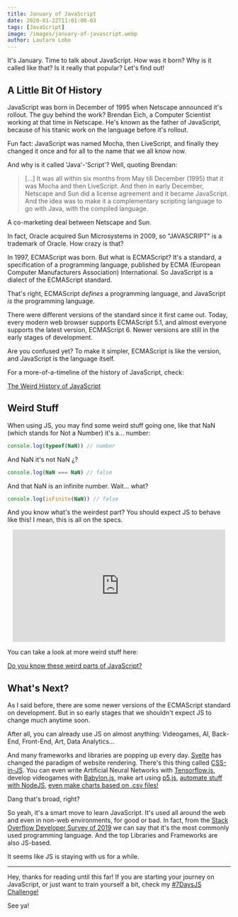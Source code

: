 ```yaml
---
title: January of JavaScript
date: 2020-01-22T11:01:00-03
tags: [JavaScript]
image: /images/january-of-javascript.webp
author: Lautaro Lobo
---
```


It's January. Time to talk about JavaScript. How was it born? Why is it called like that? Is it really that popular? Let's find out!

## A Little Bit Of History

JavaScript was born in December of 1995 when Netscape announced it's rollout. The guy behind the work? Brendan Eich, a Computer Scientist working at that time in Netscape. He's known as the father of JavaScript, because of his titanic work on the language before it's rollout.

Fun fact: JavaScript was named Mocha, then LiveScript, and finally they changed it once and for all to the name that we all know now.

And why is it called 'Java'-'Script'? Well, quoting Brendan:

> [...] It was all within six months from May till December (1995) that it was Mocha and then LiveScript. And then in early December, Netscape and Sun did a license agreement and it became JavaScript. And the idea was to make it a complementary scripting language to go with Java, with the compiled language.

A co-marketing deal between Netscape and Sun.

In fact, Oracle acquired Sun Microsystems in 2009, so "JAVASCRIPT" is a trademark of Oracle. How crazy is that?

In 1997, ECMAScript was born. But what is ECMAScript? It's a standard, a specification of a programming language, published by ECMA (European Computer Manufacturers Association) International. So JavaScript is a dialect of the ECMAScript standard. 

That's right, ECMAScript *defines* a programming language, and JavaScript *is* the programming language. 

There were different versions of the standard since it first came out. Today, every modern web browser supports ECMAScript 5.1, and almost everyone supports the latest version, ECMAScript 6. Newer versions are still in the early stages of development.

Are you confused yet? To make it simpler, ECMAScript is like the version, and JavaScript is the language itself.

For a more-of-a-timeline of the history of JavaScript, check:

[The Weird History of JavaScript](https://dev.to/codediodeio/the-weird-history-of-javascript-2bnb)

## Weird Stuff

When using JS, you may find some weird stuff going one, like that NaN (which stands for Not a Number) it's a... number:

~~~javascript
console.log(typeof(NaN)) // number
~~~

And NaN it's not NaN ¿?

~~~javascript
console.log(NaN === NaN) // false
~~~

And that NaN is an infinite number. Wait... what?

~~~javascript
console.log(isFinite(NaN)) // false
~~~

And you know what's the weirdest part? You should expect JS to behave like this! I mean, this is all on the specs.


<center><a href="https://giphy.com/gifs/CDJo4EgHwbaPS"><iframe src="https://giphy.com/embed/CDJo4EgHwbaPS" width="480" height="254" frameBorder="0" class="giphy-embed" allowFullScreen></iframe></a></center>

You can take a look at more weird stuff here:

[Do you know these weird parts of JavaScript?](https://dev.to/qjlee/do-you-know-these-weird-parts-of-javascript-48pg)

## What's Next?

As I said before, there are some newer versions of the ECMAScript standard on development. But in so early stages that we shouldn't expect JS to change much anytime soon.

After all, you can already use JS on almost anything: Videogames, AI, Back-End, Front-End, Art, Data Analytics... 

And many frameworks and libraries are popping up every day. [Svelte](https://svelte.dev/) has changed the paradigm of website rendering. There's this thing called [CSS-in-JS](https://cssinjs.org/?v=v10.0.3). You can even write Artificial Neural Networks with [Tensorflow.js](https://www.tensorflow.org/js), develop videogames with [Babylon.js](https://github.com/BabylonJS/Babylon.js), make art using [p5.js](https://p5js.org/), [automate stuff with NodeJS](https://medium.com/dailyjs/how-i-automated-my-job-with-node-js-94bf4e423017), [even make charts based on .csv files!](https://observablehq.com/@dakoop/learn-js-data)

Dang that's broad, right?

So yeah, it's a smart move to learn JavaScript. It's used all around the web and even in non-web environments, for good or bad. In fact, from the [Stack Overflow Developer Survey of 2019](https://insights.stackoverflow.com/survey/2019) we can say that it's the most commonly used programming language. And the top Libraries and Frameworks are also JS-based.

It seems like JS is staying with us for a while.

***

Hey, thanks for reading until this far! If you are starting your journey on JavaScript, or just want to train yourself a bit, check my [#7DaysJS Challenge!](https://lautarolobo.xyz/blog/7-days-of-js-factorial-and-average/) 

See ya!

<script type="application/ld+json">
\{
 "@context": "https://schema.org", 
 "@type": "BlogPosting",
 "url": "https://lautarolobo.xyz/blog/january-of-javascript",
 "mainEntityOfPage": "https://lautarolobo.xyz/blog/january-of-javascript",
 "headline": "January of JavaScript",
 "alternativeHeadline": "JavaScript on January",
 "genre": "JavaScript", 
 "keywords": [
  "javascript", 
  "january", 
  "programming",
  "coding"
],  
 "wordcount": "617",
 "datePublished": "2019-01-17",
 "dateCreated": "2019-01-17",
 "dateModified": "2024-06-25",
 "description": "It's January, time to talk about JavaScript",
 "isFamilyFriendly": "true",
 "image": "https://imgsafe.org/image/5709e8ceba",
 "publisher": \{
  "@type": "Organization",
  "name": "Lautaro Jordan Lobo Ravarotto",
  "url": "https://lautarolobo.xyz",
  "logo": \{  
   "@type": "ImageObject",
   "author": "Lautaro Jordan Lobo Ravarotto",
   "url": "https://imgsafe.org/image/5709e8ceba.png"
   }
  },
 "author": \{
  "@type": "Person",
  "name": "Lautaro Jordan Lobo Ravarotto",
  "url": "https://lautarolobo.xyz",
  "email": "contact@lautarolobo.xyz",
  "birthDate": "2000-04-12",
  "gender": "male",
  "nationality": "Argentina",
  "alumniOf": \{
   "@type": "CollegeOrUniversity",
   "legalName": "National University of Córdoba",
   "sameAs": "https://en.wikipedia.org/wiki/National_University_of_C%C3%B3rdoba",
   "location": \{
    "@type": "Place",
    "sameAs": "http://unc.edu.ar",
    "name": "National University of Córdoba",
    "address": \{
      "@type": "PostalAddress",
      "streetAddress": "Av. Haya de la Torre s/n",
      "addressCountry": "Argentina",
      "addressLocality": "Córdoba",
      "postalCode": "5000" 
      }
     }
    }
   },
 "creator": \{
  "@type": "Person",
  "name": "Lautaro Jordan Lobo Ravarotto",
  "url": "https://lautarolobo.xyz",
  "email": "contact@lautarolobo.xyz",
  "birthDate": "2000-04-12",
  "gender": "male",
  "nationality": "Argentina",
  "alumniOf": \{
   "@type": "CollegeOrUniversity",
   "legalName": "National University of Córdoba",
   "sameAs": "https://en.wikipedia.org/wiki/National_University_of_C%C3%B3rdoba",
   "location": \{
    "@type": "Place",
    "sameAs": "http://unc.edu.ar",
    "name": "National University of Córdoba",
    "address": \{
      "@type": "PostalAddress",
      "streetAddress": "Av. Haya de la Torre s/n",
      "addressCountry": "Argentina",
      "addressLocality": "Córdoba",
      "postalCode": "5000" 
      }
     }
    }   
   }
  }
 }
},
</script>